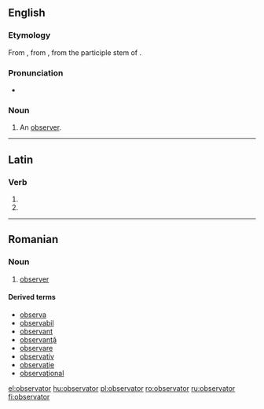 ==English==

===Etymology===
From {{etyl|frm|en}} {{term|observateur|lang=frm}}, from {{etyl|la}} {{term|observator|lang=la}}, from the participle stem of {{term|observare|lang=la}}.

===Pronunciation===
* {{IPA|/ɒbˈzɜːvətə/}}

===Noun===
{{en-noun}}

# {{obsolete}} An [[observer]].

----

==Latin==

===Verb===
{{la-verb-form|observātor}}

# {{conjugation of|observo|observō|2|s|fut|pass|imp|lang=la}}
# {{conjugation of|observo|observō|3|s|fut|pass|imp|lang=la}}

----

==Romanian==

===Noun===
{{ro-noun|m}}

# [[#English|observer]]

====Derived terms====
* [[observa]]
* [[observabil]]
* [[observant]]
* [[observanţă]]
* [[observare]]
* [[observativ]]
* [[observaţie]]
* [[observaţional]]


[[el:observator]]
[[hu:observator]]
[[pl:observator]]
[[ro:observator]]
[[ru:observator]]
[[fi:observator]]